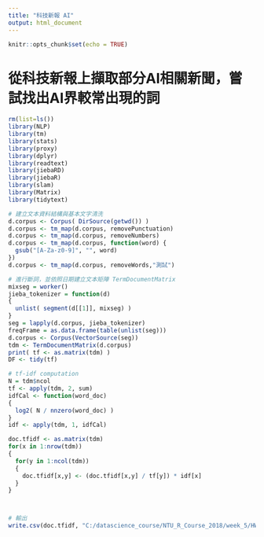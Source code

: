 ```yaml
---
title: "科技新報 AI"
output: html_document
---
```


```r
knitr::opts_chunk$set(echo = TRUE)
```

# 從科技新報上擷取部分AI相關新聞，嘗試找出AI界較常出現的詞
```r
rm(list=ls())
library(NLP)
library(tm)
library(stats)
library(proxy)
library(dplyr)
library(readtext)
library(jiebaRD)
library(jiebaR)
library(slam)
library(Matrix)
library(tidytext)

# 建立文本資料結構與基本文字清洗
d.corpus <- Corpus( DirSource(getwd()) )
d.corpus <- tm_map(d.corpus, removePunctuation)
d.corpus <- tm_map(d.corpus, removeNumbers)
d.corpus <- tm_map(d.corpus, function(word) {
  gsub("[A-Za-z0-9]", "", word)
})
d.corpus <- tm_map(d.corpus, removeWords,"測試")

# 進行斷詞，並依照日期建立文本矩陣 TermDocumentMatrix
mixseg = worker()
jieba_tokenizer = function(d)
{
  unlist( segment(d[[1]], mixseg) )
}
seg = lapply(d.corpus, jieba_tokenizer)
freqFrame = as.data.frame(table(unlist(seg)))
d.corpus <- Corpus(VectorSource(seg))
tdm <- TermDocumentMatrix(d.corpus)
print( tf <- as.matrix(tdm) )
DF <- tidy(tf)

# tf-idf computation
N = tdm$ncol
tf <- apply(tdm, 2, sum)
idfCal <- function(word_doc)
{ 
  log2( N / nnzero(word_doc) ) 
}
idf <- apply(tdm, 1, idfCal)

doc.tfidf <- as.matrix(tdm)
for(x in 1:nrow(tdm))
{
  for(y in 1:ncol(tdm))
  {
    doc.tfidf[x,y] <- (doc.tfidf[x,y] / tf[y]) * idf[x]
  }
}



# 輸出
write.csv(doc.tfidf, "C:/datascience_course/NTU_R_Course_2018/week_5/HW_5/show.csv")
```

